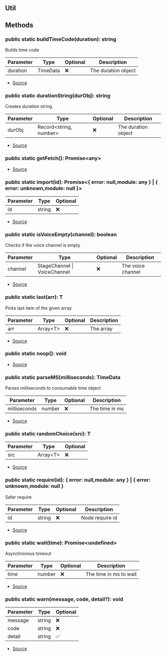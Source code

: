## Util





## Methods
### public static buildTimeCode(duration): string
Builds time code



| Parameter | Type | Optional | Description |
| ----------- | ----------- | ----------- | ----------- |
| duration | TimeData | ❌ | The duration object |


- [Source](https://github.com/Androz2091/discord-player/blob/cd5cf97/packages/discord-player/src/utils/Util.ts#L47)
### public static durationString(durObj): string
Creates duration string



| Parameter | Type | Optional | Description |
| ----------- | ----------- | ----------- | ----------- |
| durObj | Record\<string, number> | ❌ | The duration object |


- [Source](https://github.com/Androz2091/discord-player/blob/cd5cf97/packages/discord-player/src/utils/Util.ts#L19)
### public static getFetch(): Promise\<any>
- [Source](https://github.com/Androz2091/discord-player/blob/cd5cf97/packages/discord-player/src/utils/Util.ts#L113)
### public static import(id): Promise\<\{ error: null,module: any } \| \{ error: unknown,module: null }>
| Parameter | Type | Optional |
| ----------- | ----------- | ----------- |
| id | string | ❌ |


- [Source](https://github.com/Androz2091/discord-player/blob/cd5cf97/packages/discord-player/src/utils/Util.ts#L93)
### public static isVoiceEmpty(channel): boolean
Checks if the voice channel is empty



| Parameter | Type | Optional | Description |
| ----------- | ----------- | ----------- | ----------- |
| channel | StageChannel \| VoiceChannel | ❌ | The voice channel |


- [Source](https://github.com/Androz2091/discord-player/blob/cd5cf97/packages/discord-player/src/utils/Util.ts#L76)
### public static last(arr): T
Picks last item of the given array



| Parameter | Type | Optional | Description |
| ----------- | ----------- | ----------- | ----------- |
| arr | Array\<T> | ❌ | The array |


- [Source](https://github.com/Androz2091/discord-player/blob/cd5cf97/packages/discord-player/src/utils/Util.ts#L66)
### public static noop(): void
- [Source](https://github.com/Androz2091/discord-player/blob/cd5cf97/packages/discord-player/src/utils/Util.ts#L111)
### public static parseMS(milliseconds): TimeData
Parses milliseconds to consumable time object



| Parameter | Type | Optional | Description |
| ----------- | ----------- | ----------- | ----------- |
| milliseconds | number | ❌ | The time in ms |


- [Source](https://github.com/Androz2091/discord-player/blob/cd5cf97/packages/discord-player/src/utils/Util.ts#L30)
### public static randomChoice(src): T
| Parameter | Type | Optional |
| ----------- | ----------- | ----------- |
| src | Array\<T> | ❌ |


- [Source](https://github.com/Androz2091/discord-player/blob/cd5cf97/packages/discord-player/src/utils/Util.ts#L137)
### public static require(id): \{ error: null,module: any } \| \{ error: unknown,module: null }
Safer require



| Parameter | Type | Optional | Description |
| ----------- | ----------- | ----------- | ----------- |
| id | string | ❌ | Node require id |


- [Source](https://github.com/Androz2091/discord-player/blob/cd5cf97/packages/discord-player/src/utils/Util.ts#L85)
### public static wait(time): Promise\<undefined>
Asynchronous timeout



| Parameter | Type | Optional | Description |
| ----------- | ----------- | ----------- | ----------- |
| time | number | ❌ | The time in ms to wait |


- [Source](https://github.com/Androz2091/discord-player/blob/cd5cf97/packages/discord-player/src/utils/Util.ts#L107)
### public static warn(message, code, detail?): void
| Parameter | Type | Optional |
| ----------- | ----------- | ----------- |
| message | string | ❌ |
| code | string | ❌ |
| detail | string | ✅ |


- [Source](https://github.com/Androz2091/discord-player/blob/cd5cf97/packages/discord-player/src/utils/Util.ts#L130)